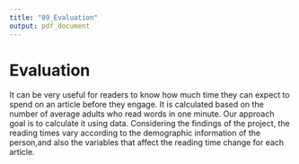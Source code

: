 ```yaml
---
title: "09_Evaluation"
output: pdf_document
---
```



# Evaluation

It can be very useful for readers to know how much time they can expect to spend on an article before they engage. It is calculated based on the number of average adults who read words in one minute. Our approach  goal is to calculate it using data. Considering the findings of the project, the reading times vary according to the demographic information of the person,and also the variables that affect the reading time change for each article. 